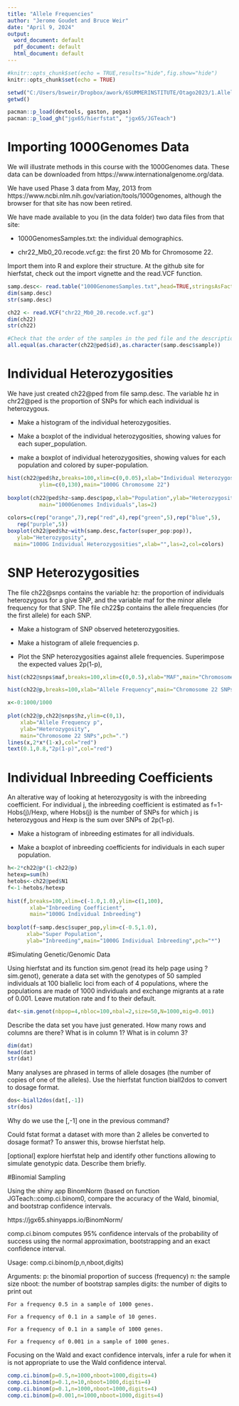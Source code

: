 ---
title: "Allele Frequencies"
author: "Jerome Goudet and Bruce Weir"
date: "April 9, 2024"
output:
  word_document: default
  pdf_document: default
  html_document: default
---

```{r setup, include=TRUE}
#knitr::opts_chunk$set(echo = TRUE,results="hide",fig.show="hide")
knitr::opts_chunk$set(echo = TRUE)

setwd("C:/Users/bsweir/Dropbox/awork/6SUMMERINSTITUTE/Otago2023/1.AlleleFreqs/Software")
getwd()
```


```{r}
pacman::p_load(devtools, gaston, pegas)
pacman::p_load_gh("jgx65/hierfstat", "jgx65/JGTeach")
```


# Importing 1000Genomes Data

We will illustrate methods in this course with the 1000Genomes data. These data can be downloaded from https://www.internationalgenome.org/data. 

We have used Phase 3 data from May, 2013 from https://www.ncbi.nlm.nih.gov/variation/tools/1000genomes, although the browser for that site has now been retired.

We have made available to you (in the data folder) two data files from that site:

 * 1000GenomesSamples.txt: the individual demographics.
 
 * chr22_Mb0_20.recode.vcf.gz: the first 20 Mb for Chromosome 22.

Import them into R and explore their structure. At the github site for hierfstat, check out the import vignette and the read.VCF function.

```{r}

samp.desc<- read.table("1000GenomesSamples.txt",head=TRUE,stringsAsFactors=TRUE)  
dim(samp.desc)
str(samp.desc)

ch22 <- read.VCF("chr22_Mb0_20.recode.vcf.gz")
dim(ch22)
str(ch22)

#Check that the order of the samples in the ped file and the description file are the same
all.equal(as.character(ch22@ped$id),as.character(samp.desc$sample))
```

# Individual Heterozygosities

We have just created ch22@ped from file samp.desc. The variable hz in chr22@ped is the  proportion of SNPs for which each individual is heterozygous.

* Make a histogram of the individual heterozygosities.

* Make a boxplot of the individual heterozygosities, showing values for each super_population.

* make a boxplot of individual heterozygosities, showing values for each population and colored by super-population.

```{r}
  
hist(ch22@ped$hz,breaks=100,xlim=c(0,0.05),xlab="Individual Heterozygosity",
          ylim=c(0,130),main="1000G Chromosome 22")
  
boxplot(ch22@ped$hz~samp.desc$pop,xlab="Population",ylab="Heterozygosity",
          main="1000Genomes Individuals",las=2)
  
colors=c(rep("orange",7),rep("red",4),rep("green",5),rep("blue",5),
   rep("purple",5))
boxplot(ch22@ped$hz~with(samp.desc,factor(super_pop:pop)),
   ylab="Heterozygosity",
  main="1000G Individual Heterozygosities",xlab="",las=2,col=colors)
```

# SNP Heterozygosities
  
The file ch22@snps contains the variable hz: the proportion of individuals heterozygous for a give SNP, and the variable maf for the minor allele frequency for that SNP. The file ch22$p contains the allele frequencies (for the first allele) for each SNP.
  
* Make a histogram of SNP observed heteterozygosities. 

* Make a histogram of allele frequencies p.

* Plot the SNP heterozygosities against allele frequencies. Superimpose the expected values 2p(1-p),

```{r}
hist(ch22@snps$maf,breaks=100,xlim=c(0,0.5),xlab="MAF",main="Chromosome 22 SNPs")

hist(ch22@p,breaks=100,xlab="Allele Frequency",main="Chromosome 22 SNPs")

x<-0:1000/1000
  
plot(ch22@p,ch22@snps$hz,ylim=c(0,1),
    xlab="Allele Frequency p",
    ylab="Heterozygosity",
    main="Chromosome 22 SNPs",pch=".")
lines(x,2*x*(1-x),col="red")
text(0.1,0.8,"2p(1-p)",col="red")
```  
  
# Individual Inbreeding Coefficients
  
An alterative way of looking at heterozygosity is with the inbreeding coefficient. For individual j, the inbreeding coefficient is estimated as f=1-Hobs(j)/Hexp, where Hobs(j) is the number of SNPs for which j is heterozygous and Hexp is the sum over SNPs of 2p(1-p). 

* Make a histogram of inbreeding estimates for all individuals.

* Make a boxplot of inbreeding coefficients for individuals in each super population.

```{r}

h<-2*ch22@p*(1-ch22@p)
hetexp=sum(h)
hetobs<-ch22@ped$N1
f<-1-hetobs/hetexp
  
hist(f,breaks=100,xlim=c(-1.0,1.0),ylim=c(1,100),
       xlab="Inbreeding Coefficient",
       main="1000G Individual Inbreeding")
  
boxplot(f~samp.desc$super_pop,ylim=c(-0.5,1.0),
      xlab="Super Population", 
      ylab="Inbreeding",main="1000G Individual Inbreeding",pch="*")
```
 
#Simulating Genetic/Genomic Data

Using hierfstat and its function sim.genot (read its help page using ?sim.genot), generate a data set with the genotypes of 50 sampled individuals at 100 biallelic loci from each of 4 populations, where the populations are made of 1000 individuals and exchange migrants at a rate of 0.001. Leave mutation rate and f to their default. 

```{r}
dat<-sim.genot(nbpop=4,nbloc=100,nbal=2,size=50,N=1000,mig=0.001)
```
Describe the data set you have just generated. How many rows and columns are there? What is in column 1? What is in column 3?

```{r}
dim(dat)
head(dat)
str(dat)
```

Many analyses are phrased in terms of allele dosages (the number of copies of one of the alleles). Use the hierfstat function biall2dos to convert to dosage format.

```{r}
dos<-biall2dos(dat[,-1])
str(dos)
```

Why do we use the [,-1] one in the previous command?


Could fstat format a dataset with more than 2 alleles be converted to dosage format? To answer this, browse hierfstat help.

[optional] explore hierfstat help and identify other functions allowing to simulate genotypic data. Describe them briefly.

#Binomial Sampling

Using the shiny app BinomNorm (based on function JGTeach::comp.ci.binom0, compare the accuracy of the Wald, binomial, and bootstrap confidence intervals.

https://jgx65.shinyapps.io/BinomNorm/


comp.ci.binom computes 95% confidence intervals of the probability of success using the normal approximation, bootstrapping and an exact confidence interval.

Usage: comp.ci.binom(p,n,nboot,digits)

Arguments:
p:	the binomial proportion of success (frequency)
n:	the sample size
nboot:	the number of bootstrap samples
digits: the number of digits to print out

	For a frequency 0.5 in a sample of 1000 genes.

	For a frequency of 0.1 in a sample of 10 genes.

	For a frequency of 0.1 in a sample of 1000 genes.

	For a frequency of 0.001 in a sample of 1000 genes.

Focusing on the Wald and exact confidence intervals, infer a rule for when it is not appropriate to use the Wald confidence interval.

```{r}

comp.ci.binom(p=0.5,n=1000,nboot=1000,digits=4)
comp.ci.binom(p=0.1,n=10,nboot=1000,digits=4)
comp.ci.binom(p=0.1,n=1000,nboot=1000,digits=4)
comp.ci.binom(p=0.001,n=1000,nboot=1000,digits=4)
```

